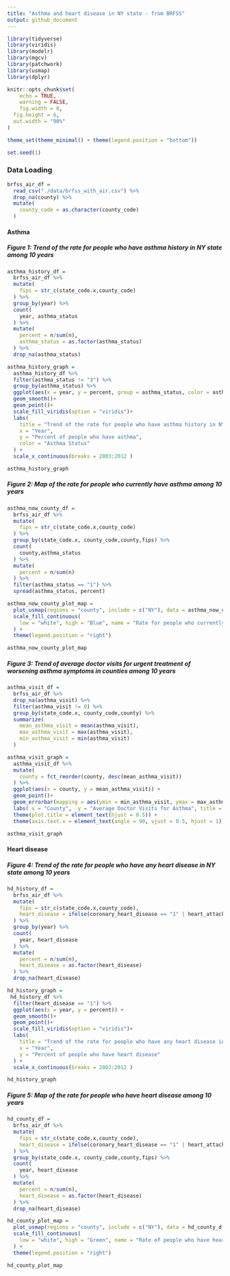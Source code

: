 ```yaml
---
title: "Asthma and heart disease in NY state - from BRFSS"
output: github_document
---
```


```r
library(tidyverse)
library(viridis)
library(modelr)
library(mgcv)
library(patchwork)
library(usmap)
library(dplyr)

knitr::opts_chunk$set(
	echo = TRUE,
	warning = FALSE,
	fig.width = 8, 
  fig.height = 6,
  out.width = "90%"
)

theme_set(theme_minimal() + theme(legend.position = "bottom"))

set.seed(1)
```

### Data Loading

```r
brfss_air_df = 
  read_csv("./data/brfss_with_air.csv") %>% 
  drop_na(county) %>% 
  mutate(
    county_code = as.character(county_code)
  )
```

#### Asthma

##### Figure 1: Trend of the rate for people who have asthma history in NY state among 10 years

```r
asthma_history_df = 
  brfss_air_df %>% 
  mutate(
    fips = str_c(state_code.x,county_code)
  ) %>% 
  group_by(year) %>% 
  count(
    year, asthma_status
  ) %>% 
  mutate(
    percent = n/sum(n),
    asthma_status = as.factor(asthma_status)
  ) %>% 
  drop_na(asthma_status)

asthma_history_graph = 
  asthma_history_df %>% 
  filter(asthma_status != "3") %>% 
  group_by(asthma_status) %>%
  ggplot(aes(x = year, y = percent, group = asthma_status, color = asthma_status)) +
  geom_smooth()+
  geom_point()+
  scale_fill_viridis(option = "viridis")+
  labs(
    title = "Trend of the rate for people who have asthma history in NY state among 10 years",
    x = "Year",
    y = "Percent of people who have asthma",
    color = "Asthma Status"
  ) +
  scale_x_continuous(breaks = 2003:2012 )

asthma_history_graph
```

##### Figure 2: Map of the rate for people who currently have asthma among 10 years

```r
asthma_now_county_df = 
  brfss_air_df %>% 
  mutate(
    fips = str_c(state_code.x,county_code)
  ) %>% 
  group_by(state_code.x, county_code,county,fips) %>% 
  count(
    county,asthma_status
  ) %>% 
  mutate(
    percent = n/sum(n)
  ) %>% 
  filter(asthma_status == "1") %>% 
  spread(asthma_status, percent)

asthma_now_county_plot_map = 
  plot_usmap(regions = "county", include = c("NY"), data = asthma_now_county_df, values = "1") +
  scale_fill_continuous(
    low = "white", high = "Blue", name = "Rate for people who currently have asthma", label = scales::comma, limits = c(0.05,0.17)
  ) + 
  theme(legend.position = "right")

asthma_now_county_plot_map
```

##### Figure 3: Trend of average doctor visits for urgent treatment of worsening asthma symptoms in counties among 10 years

```r
asthma_visit_df = 
  brfss_air_df %>% 
  drop_na(asthma_visit) %>% 
  filter(asthma_visit != 0) %>% 
  group_by(state_code.x, county_code,county) %>% 
  summarize(
    mean_asthma_visit = mean(asthma_visit),
    max_asthma_visit = max(asthma_visit),
    min_asthma_visit = min(asthma_visit)
  ) 

asthma_visit_graph = 
  asthma_visit_df %>% 
  mutate(
    county = fct_reorder(county, desc(mean_asthma_visit))
  ) %>% 
  ggplot(aes(x = county, y = mean_asthma_visit)) +
  geom_point()+
  geom_errorbar(mapping = aes(ymin = min_asthma_visit, ymax = max_asthma_visit )) +
  labs( x = "County",  y = "Average Doctor Visits for Asthma", title = "Average doctor visits for urgent treatment of worsening asthma symptoms among 10 years") + 
  theme(plot.title = element_text(hjust = 0.5)) + 
  theme(axis.text.x = element_text(angle = 90, vjust = 0.5, hjust = 1))

asthma_visit_graph
```

#### Heart disease

##### Figure 4: Trend of the rate for people who have any heart disease in NY state among 10 years

```r
hd_history_df = 
  brfss_air_df %>% 
  mutate(
    fips = str_c(state_code.x,county_code),
    heart_disease = ifelse(coronary_heart_disease == "1" | heart_attack == "1" | stroke == "1", "1", "0")
  ) %>% 
  group_by(year) %>% 
  count(
    year, heart_disease
  ) %>% 
  mutate(
    percent = n/sum(n),
    heart_disease = as.factor(heart_disease)
  ) %>% 
  drop_na(heart_disease)

hd_history_graph = 
 hd_history_df %>% 
  filter(heart_disease == "1") %>% 
  ggplot(aes(x = year, y = percent)) +
  geom_smooth()+
  geom_point()+
  scale_fill_viridis(option = "viridis")+
  labs(
    title = "Trend of the rate for people who have any heart disease in NY state among 10 years",
    x = "Year",
    y = "Percent of people who have heart disease"
  ) +
  scale_x_continuous(breaks = 2003:2012 )

hd_history_graph
```

##### Figure 5: Map of the rate for people who have heart disease among 10 years

```r
hd_county_df = 
  brfss_air_df %>% 
  mutate(
    fips = str_c(state_code.x,county_code),
    heart_disease = ifelse(coronary_heart_disease == "1" | heart_attack == "1" | stroke == "1", "1", "0")
  ) %>% 
  group_by(state_code.x, county_code,county,fips) %>% 
  count(
    year, heart_disease
  ) %>% 
  mutate(
    percent = n/sum(n),
    heart_disease = as.factor(heart_disease)
  ) %>% 
  drop_na(heart_disease)

hd_county_plot_map = 
  plot_usmap(regions = "county", include = c("NY"), data = hd_county_df, values = "percent") +
  scale_fill_continuous(
    low = "white", high = "Green", name = "Rate of people who have heart disease", label = scales::comma, limits = c(0,0.8)
  ) + 
  theme(legend.position = "right")

hd_county_plot_map 
```

